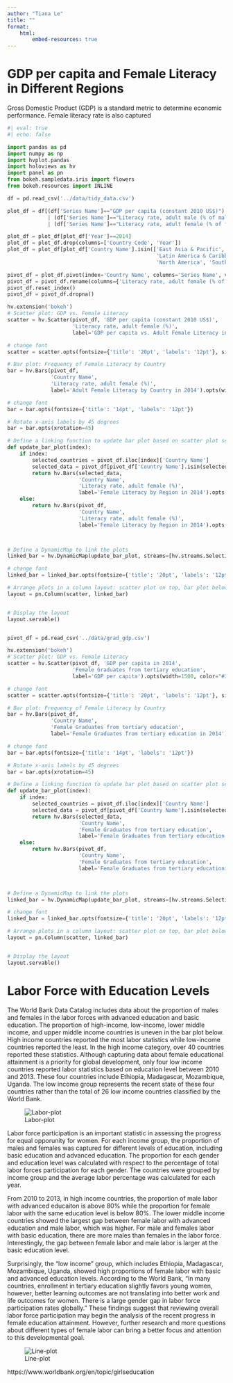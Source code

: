 ```yaml
---
author: "Tiana Le"
title: ""
format:
    html:
        embed-resources: true
---
```



# GDP per capita and Female Literacy in Different Regions

Gross Domestic Product (GDP) is a standard metric to determine economic performance. Female literacy rate is also captured 


```python
#| eval: true
#| echo: false

import pandas as pd
import numpy as np
import hvplot.pandas
import holoviews as hv
import panel as pn
from bokeh.sampledata.iris import flowers
from bokeh.resources import INLINE

df = pd.read_csv('../data/tidy_data.csv')

plot_df = df[(df['Series Name']=="GDP per capita (constant 2010 US$)") | (df['Series Name']=="Literacy rate, adult total (% of people ages 15 and above)") 
             | (df['Series Name']=="Literacy rate, adult male (% of males ages 15 and above)") 
             | (df['Series Name']=="Literacy rate, adult female (% of females ages 15 and above)")]

plot_df = plot_df[plot_df['Year']==2014]
plot_df = plot_df.drop(columns=['Country Code', 'Year'])
plot_df = plot_df[plot_df['Country Name'].isin(['East Asia & Pacific', 'Europe & Central Asia', 
                                                'Latin America & Caribbean', 'Middle East & North Africa',
                                                'North America', 'South Asia', 'Sub-Saharan Africa'])]

pivot_df = plot_df.pivot(index='Country Name', columns='Series Name', values='Value')
pivot_df = pivot_df.rename(columns={'Literacy rate, adult female (% of females ages 15 and above)': 'Literacy rate, adult female (%)'})
pivot_df.reset_index()
pivot_df = pivot_df.dropna()

hv.extension('bokeh')
# Scatter plot: GDP vs. Female Literacy
scatter = hv.Scatter(pivot_df, 'GDP per capita (constant 2010 US$)', 
                     'Literacy rate, adult female (%)', 
                     label='GDP per capita vs. Adult Female Literacy in 2014').opts(width=800, color="#3d6469")

# change font
scatter = scatter.opts(fontsize={'title': '20pt', 'labels': '12pt'}, size=12, xlim=(None, 30000))

# Bar plot: Frequency of Female Literacy by Country
bar = hv.Bars(pivot_df, 
              'Country Name', 
              'Literacy rate, adult female (%)', 
              label='Adult Female Literacy by Country in 2014').opts(width=800, color="#3d6469")

# change font
bar = bar.opts(fontsize={'title': '14pt', 'labels': '12pt'})

# Rotate x-axis labels by 45 degrees
bar = bar.opts(xrotation=45)

# Define a linking function to update bar plot based on scatter plot selection
def update_bar_plot(index):
    if index:
        selected_countries = pivot_df.iloc[index]['Country Name']
        selected_data = pivot_df[pivot_df['Country Name'].isin(selected_countries)]
        return hv.Bars(selected_data, 
                       'Country Name', 
                       'Literacy rate, adult female (%)', 
                       label='Female Literacy by Region in 2014').opts(width=800, height=600, color="#3d6469").opts(xrotation=45)
    else:
        return hv.Bars(pivot_df, 
                       'Country Name', 
                       'Literacy rate, adult female (%)', 
                       label='Female Literacy by Region in 2014').opts(width=800, height=600, color="#3d6469").opts(xrotation=45)



# Define a DynamicMap to link the plots
linked_bar = hv.DynamicMap(update_bar_plot, streams=[hv.streams.Selection1D(source=scatter)])

# change font
linked_bar = linked_bar.opts(fontsize={'title': '20pt', 'labels': '12pt'})

# Arrange plots in a column layout: scatter plot on top, bar plot below
layout = pn.Column(scatter, linked_bar)


# Display the layout 
layout.servable()



```


```python

pivot_df = pd.read_csv('../data/grad_gdp.csv')

hv.extension('bokeh')
# Scatter plot: GDP vs. Female Literacy
scatter = hv.Scatter(pivot_df, 'GDP per capita in 2014', 
                     'Female Graduates from tertiary education', 
                     label='GDP per capita').opts(width=1500, color="#3d6469")

# change font
scatter = scatter.opts(fontsize={'title': '20pt', 'labels': '12pt'}, size=12, xlim=(None, 30000))

# Bar plot: Frequency of Female Literacy by Country
bar = hv.Bars(pivot_df, 
              'Country Name', 
              'Female Graduates from tertiary education', 
              label='Female Graduates from tertiary education in 2014').opts(width=1500, color="#3d6469")

# change font
bar = bar.opts(fontsize={'title': '14pt', 'labels': '12pt'})

# Rotate x-axis labels by 45 degrees
bar = bar.opts(xrotation=45)

# Define a linking function to update bar plot based on scatter plot selection
def update_bar_plot(index):
    if index:
        selected_countries = pivot_df.iloc[index]['Country Name']
        selected_data = pivot_df[pivot_df['Country Name'].isin(selected_countries)]
        return hv.Bars(selected_data, 
                       'Country Name', 
                       'Female Graduates from tertiary education', 
                       label='Female Graduates from tertiary education in 2014').opts(width=1500, height=600, color="#3d6469").opts(xrotation=45)
    else:
        return hv.Bars(pivot_df, 
                       'Country Name', 
                       'Female Graduates from tertiary education', 
                       label='Female Graduates from tertiary educationin 2014').opts(width=1500, height=600, color="#3d6469").opts(xrotation=45)



# Define a DynamicMap to link the plots
linked_bar = hv.DynamicMap(update_bar_plot, streams=[hv.streams.Selection1D(source=scatter)])

# change font
linked_bar = linked_bar.opts(fontsize={'title': '20pt', 'labels': '12pt'})

# Arrange plots in a column layout: scatter plot on top, bar plot below
layout = pn.Column(scatter, linked_bar)


# Display the layout 
layout.servable()
```


# Labor Force with Education Levels

The World Bank Data Catalog includes data about the proportion of males and females in the labor forces with advanced education and basic education. The proportion of high-income, low-income, lower middle income, and upper middle income countries is uneven in the bar plot below. High income countries reported the most labor statistics while low-income countries reported the least. In the high income category, over 40 countries reported these statistics. Although capturing data about female educational attainment is a priority for global development, only four low income countries reported labor statistics based on education level between 2010 and 2013. These four countries include Ethiopia, Madagascar, Mozambique, Uganda. The low income group represents the recent state of these four countries rather than the total of 26 low income countries classified by the World Bank. 

![Labor-plot](labor_barplot.png)

Labor force participation is an important statistic in assessing the progress for equal opporunity for women. For each income group, the proportion of males and females was captured for different levels of education, including basic education and advanced education. The proportion for each gender and education level was calculated with respect to the percentage of total labor forces participation for each gender. The countries were grouped by income group and the average labor percentage was calculated for each year.  

From 2010 to 2013, in high income countries, the proportion of male labor with advanced educaiton is above 80% while the proportion for female labor with the same education level is below 80%. The lower middle income countries showed the largest gap between female labor with advanced education and male labor, which was higher. For male and females labor with basic education, there are more males than females in the labor force. Interestingly, the gap between female labor and male labor is larger at the basic education level.  

Surprisingly, the "low income" group, which includes Ethiopia, Madagascar, Mozambique, Uganda, showed high proportions of female labor with basic and advanced education levels. According to the World Bank, "In many countries, enrollment in tertiary education slightly favors young women, however, better learning outcomes are not translating into better work and life outcomes for women. There is a large gender gap in labor force participation rates globally." These findings suggest that reviewing overall labor force participation may begin the analysis of the recent progress in female education attainment. However, further research and more questions about different types of female labor can bring a better focus and attention to this developmental goal.


![Line-plot](line_plot.png)


https://www.worldbank.org/en/topic/girlseducation